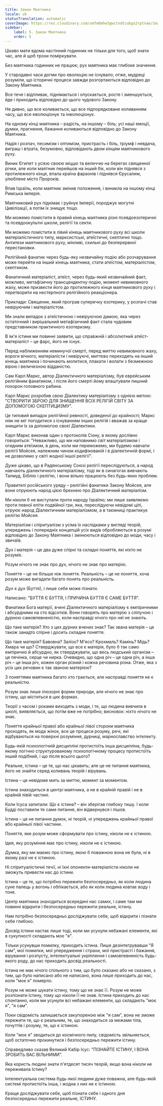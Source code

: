 ```yaml
---
title: Закон Маятника
locale: uk
statusTranslation: automatic
coverImage: https://res.cloudinary.com/xmfm6mhw3gwctndtcubgx2rptnae/image/upload/v1741354419/small_cover_la_gran_rebelion_28716e29d2.webp
sidebar:
    label: 5. Закон Маятника
    order: 5
---
```

Цікаво мати вдома настінний годинник не тільки для того, щоб знати час, але й щоб трохи поміркувати.

Без маятника годинник не працює; рух маятника має глибоке значення.

У стародавні часи догми про еволюцію не існувало; отже, мудреці розуміли, що історичні процеси завжди розгортаються відповідно до Закону Маятника.

Все тече і відпливає, піднімається і опускається, росте і зменшується, йде і приходить відповідно до цього чудового Закону.

Не дивно, що все коливається, що все підпорядковане коливанням часу, що все еволюціонує та інволюціонує.

На одному кінці маятника – радість, на іншому – біль; усі наші емоції, думки, прагнення, бажання коливаються відповідно до Закону Маятника.

Надія і розпач, песимізм і оптимізм, пристрасть і біль, тріумф і невдача, виграш і втрата, безумовно, відповідають двом кінцям маятникового руху.

Виник Єгипет з усією своєю міццю та величчю на берегах священної річки, але коли маятник перейшов на інший бік, коли він піднявся з протилежного кінця, впала країна фараонів і піднявся Єрусалим, улюблене місто Пророків.

Впав Ізраїль, коли маятник змінив положення, і виникла на іншому кінці Римська імперія.

Маятниковий рух піднімає і руйнує Імперії, породжує могутні Цивілізації, а потім їх знищує тощо.

Ми можемо помістити в правий кінець маятника різні псевдоезотеричні та псевдоокультні школи, релігії та секти.

Ми можемо помістити в лівий кінець маятникового руху всі школи матеріалістичного типу, марксистські, атеїстичні, скептичні тощо. Антитези маятникового руху, мінливі, схильні до безперервної перестановки.

Релігійний фанатик через будь-яку незвичайну подію або розчарування може перейти на інший кінець маятника, стати атеїстом, матеріалістом, скептиком.

Фанатичний матеріаліст, атеїст, через будь-який незвичайний факт, можливо, метафізичну трансцендентну подію, момент невимовного жаху, може призвести його до протилежного кінця маятникового руху і перетворити на нестерпного релігійного реакціонера.

Приклади: Священик, який програв суперечку езотерику, у розпачі став невіруючим і матеріалістом.

Ми знали випадок з атеїстичною і невіруючою дамою, яка через остаточний і вирішальний метафізичний факт стала чудовим представником практичного езотеризму.

В ім'я істини ми повинні заявити, що справжній і абсолютний атеїст-матеріаліст – це фарс, його не існує.

Перед наближенням неминучої смерті, перед миттю невимовного жаху, вороги вічного, матеріалісти і невіруючі, миттєво переходять на інший кінець маятника і починають молитися, плакати і волати з безмежною вірою і величезною відданістю.

Сам Карл Маркс, автор Діалектичного матеріалізму, був єврейським релігійним фанатиком, і після його смерті йому влаштували пишний похорон головного рабина.

Карл Маркс розробив свою Діалектику матеріалізму з однією метою: "СТВОРИТИ ЗБРОЮ ДЛЯ ЗНИЩЕННЯ ВСІХ РЕЛІГІЙ СВІТУ ЗА ДОПОМОГОЮ СКЕПТИЦИЗМУ".

Це типовий випадок релігійної ревності, доведеної до крайності; Маркс ніяк не міг погодитися з існуванням інших релігій і вважав за краще знищити їх за допомогою своєї Діалектики.

Карл Маркс виконав один з протоколів Сіону, в якому дослівно говориться: "Неважливо, що ми наповнимо світ матеріалізмом і огидним атеїзмом, в день, коли ми переможемо, ми будемо навчати релігії Мойсея, належним чином кодифікованій і в діалектичній формі, і не дозволимо у світі жодної іншої релігії".

Дуже цікаво, що в Радянському Союзі релігії переслідуються, а народ навчають діалектичного матеріалізму, тоді як в синагогах вивчають Талмуд, Біблію і релігію, і вони вільно працюють без будь-яких проблем.

Правителі російського уряду – релігійні фанатики Закону Мойсея, але вони отруюють народ цією брехнею про Діалектичний матеріалізм.

Ми ніколи б не виступали проти народу Ізраїлю; ми лише заявляємо проти певної еліти подвійної гри, яка, переслідуючи невідомі цілі, отруює народ Діалектичним матеріалізмом, а в таємниці практикує релігію Мойсея.

Матеріалізм і спіритуалізм з усіма їх наслідками у вигляді теорій, упереджень і попередніх концепцій усіх видів обробляються в розумі відповідно до Закону Маятника і змінюються відповідно до моди, часу і звичаїв.

Дух і матерія – це два дуже спірні та складні поняття, які ніхто не розуміє.

Розум нічого не знає про дух, нічого не знає про матерію.

Поняття – це не більше ніж поняття. Реальність – це не поняття, хоча розум може вигадати багато понять про реальність.

Дух є дух (Буття), і лише себе може пізнати.

Написано: "БУТТЯ Є БУТТЯ, І ПРИЧИНА БУТТЯ Є САМЕ БУТТЯ".

Фанатики Бога матерії, вчені Діалектичного матеріалізму є емпіричними і абсурдними на сто відсотків. Вони говорять про матерію з сліпучою і дурною самовпевненістю, коли насправді нічого про неї не знають.

Що таке матерія? Хто з цих дурних вчених знає? Так звана матерія – це також занадто спірне і досить складне поняття.

Що таке матерія? Бавовна? Залізо? М'ясо? Крохмаль? Камінь? Мідь? Хмара чи що? Стверджувати, що все є матерія, було б так само емпірично й абсурдно, як стверджувати, що весь людський організм – це печінка, серце чи нирка. Очевидно, що одна річ – це одна річ, а інша річ – це інша річ, кожен орган різний і кожна речовина різна. Отже, яка з усіх цих речовин є так званою матерією?

З поняттями маятника багато хто грається, але насправді поняття не є реальністю.

Розум знає лише ілюзорні форми природи, але нічого не знає про істину, що міститься в цих формах.

Теорії з часом і роками виходять з моди, і те, що людина вивчила в школі, виявляється, що потім вже не потрібно; висновок: ніхто нічого не знає.

Поняття крайньої правої або крайньої лівої сторони маятника проходять, як мода жінок, все це процеси розуму, речі, які відбуваються на поверхні розуміння, дурниці, марнославство інтелекту.

Будь-якій психологічній дисципліні протистоїть інша дисципліна, будь-якому логічно структурованому психологічному процесу протистоїть інший подібний, і що після всього цього?

Реальне, істина – це те, що нас цікавить; але це не питання маятника, його не знайти серед коливань теорій і вірувань.

Істина – це невідоме мить за миттю, момент за моментом.

Істина знаходиться в центрі маятника, а не в крайній правій і не в крайній лівій частині.

Коли Ісуса запитали: Що є істина? – він зберігав глибоку тишу. І коли Будді поставили те саме питання, він відвернувся і пішов.

Істина – це не питання думок, ні теорій, ні упереджень крайньої правої або крайньої лівої частини.

Поняття, яке розум може сформувати про істину, ніколи не є істиною.

Ідея, яку розуміння має про істину, ніколи не є істиною.

Думка, яку ми маємо про істину, якою б поважною вона не була, ні в якому разі не є істиною.

Ні спіритуалістичні течії, ні їхні опоненти-матеріалісти ніколи не зможуть привести нас до істини.

Істина – це те, що потрібно пережити безпосередньо, як коли людина суне палець у вогонь і обпікається, або як коли людина ковтає воду і тоне.

Центр маятника знаходиться всередині нас самих, і саме там ми повинні відкрити і безпосередньо пережити реальне, істину.

Нам потрібно безпосередньо досліджувати себе, щоб відкрити і пізнати себе глибоко.

Досвід істини настає лише тоді, коли ми усунули небажані елементи, які в сукупності складають моє "я".

Тільки усунувши помилку, приходить істина. Лише дезінтегрувавши "Я сам", мої помилки, мої упередження і страхи, мої пристрасті і бажання, вірування і розпусту, інтелектуальні укріплення і самовпевненість будь-якого роду, до нас приходить досвід реальності.

Істина не має нічого спільного з тим, що було сказано або не сказано, з тим, що було написано або не написано, вона лише приходить до нас, коли "моє я" померло.

Розум не може шукати істину, тому що не знає її. Розум не може розпізнати істину, тому що ніколи її не знав. Істина приходить до нас спонтанно, коли ми усунули всі небажані елементи, що складають "моє я", "я сам".

Поки свідомість залишається закупореною між "я сам", вона не зможе пережити те, що є реальним, те, що знаходиться за межами тіла, почуттів і розуму, те, що є істиною.

Коли "моє я" зводиться до космічного пилу, свідомість звільняється, щоб остаточно прокинутися і безпосередньо пережити істину.

Справедливо сказав Великий Кабір Ісус: "ПІЗНАЙТЕ ІСТИНУ, І ВОНА ЗРОБИТЬ ВАС ВІЛЬНИМИ".

Яка користь людині знати п'ятдесят тисяч теорій, якщо вона ніколи не переживала Істину?

Інтелектуальна система будь-якої людини дуже поважна, але будь-якій системі протистоїть інша, і жодна з них не є істиною.

Краще досліджувати себе, щоб пізнати себе і одного дня безпосередньо пережити реальне, ІСТИНУ.

